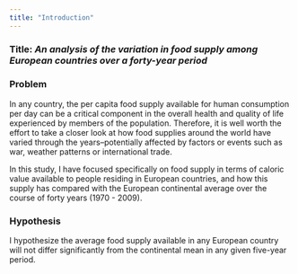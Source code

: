 ```yaml
---
title: "Introduction"
---
```


### Title: *An analysis of the variation in food supply among European countries over a forty-year period*


### Problem

In any country, the per capita food supply available for human consumption per day can be a critical component in the overall health and quality of life experienced by members of the population. Therefore, it is well worth the effort to take a closer look at how food supplies around the world have varied through the years--potentially affected by factors or events such as war, weather patterns or international trade.

In this study, I have focused specifically on food supply in terms of caloric value available to people residing in European countries, and how this supply has compared with the European continental average over the course of forty years (1970 - 2009). 


### Hypothesis

I hypothesize the average food supply available in any European country will not differ significantly from the continental mean in any given five-year period.




